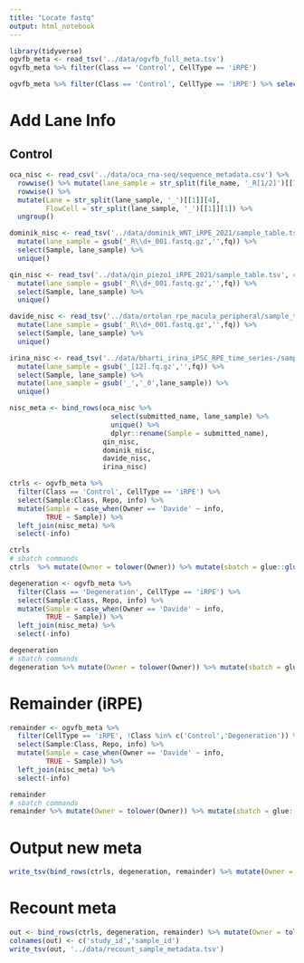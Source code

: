 ```yaml
---
title: "Locate fastq"
output: html_notebook
---
```




```r
library(tidyverse)
ogvfb_meta <- read_tsv('../data/ogvfb_full_meta.tsv')
ogvfb_meta %>% filter(Class == 'Control', CellType == 'iRPE')

ogvfb_meta %>% filter(Class == 'Control', CellType == 'iRPE') %>% select(Sample:Class, Repo) %>% DT::datatable()
```
# Add Lane Info
## Control
```r
oca_nisc <- read_csv('../data/oca_rna-seq/sequence_metadata.csv') %>% 
  rowwise() %>% mutate(lane_sample = str_split(file_name, '_R[1/2]')[[1]][1]) %>% 
  rowwise() %>% 
  mutate(Lane = str_split(lane_sample, '_')[[1]][4],
         FlowCell = str_split(lane_sample, '_')[[1]][1]) %>% 
  ungroup()

dominik_nisc <- read_tsv('../data/dominik_WNT_iRPE_2021/sample_table.tsv', col_names = c('Sample','fq')) %>% 
  mutate(lane_sample = gsub('_R\\d+_001.fastq.gz','',fq)) %>% 
  select(Sample, lane_sample) %>% 
  unique()

qin_nisc <- read_tsv('../data/qin_piezo1_iRPE_2021/sample_table.tsv', col_names = c('Sample','fq')) %>% 
  mutate(lane_sample = gsub('_R\\d+_001.fastq.gz','',fq)) %>% 
  select(Sample, lane_sample) %>% 
  unique()

davide_nisc <- read_tsv('../data/ortolan_rpe_macula_peripheral/sample_table.tsv', col_names = c('Sample','fq')) %>% 
  mutate(lane_sample = gsub('_R\\d+_001.fastq.gz','',fq)) %>% 
  select(Sample, lane_sample) %>% 
  unique()

irina_nisc <- read_tsv('../data/bharti_irina_iPSC_RPE_time_series-/sample_table.tsv', col_names = c('Sample','fq')) %>% 
  mutate(lane_sample = gsub('_[12].fq.gz','',fq)) %>% 
  select(Sample, lane_sample) %>% 
  mutate(lane_sample = gsub('_','_0',lane_sample)) %>% 
  unique()

nisc_meta <- bind_rows(oca_nisc %>% 
                         select(submitted_name, lane_sample) %>% 
                         unique() %>% 
                         dplyr::rename(Sample = submitted_name),
                       qin_nisc,
                       dominik_nisc,
                       davide_nisc,
                       irina_nisc)

ctrls <- ogvfb_meta %>% 
  filter(Class == 'Control', CellType == 'iRPE') %>% 
  select(Sample:Class, Repo, info) %>% 
  mutate(Sample = case_when(Owner == 'Davide' ~ info,
         TRUE ~ Sample)) %>% 
  left_join(nisc_meta) %>% 
  select(-info)

ctrls
# sbatch commands
ctrls  %>% mutate(Owner = tolower(Owner)) %>% mutate(sbatch = glue::glue("sbatch --mem=35G --cpus-per-task 6 --time=8:00:00 run_pump.sh {lane_sample} {Owner}")) %>% pull(sbatch) %>% writeLines()
```


```r
degeneration <- ogvfb_meta %>% 
  filter(Class == 'Degeneration', CellType == 'iRPE') %>% 
  select(Sample:Class, Repo, info) %>% 
  mutate(Sample = case_when(Owner == 'Davide' ~ info,
         TRUE ~ Sample)) %>% 
  left_join(nisc_meta) %>% 
  select(-info)

degeneration
# sbatch commands
degeneration %>% mutate(Owner = tolower(Owner)) %>% mutate(sbatch = glue::glue("sbatch --mem=35G --cpus-per-task 6 --time=8:00:00 run_pump.sh {lane_sample} {Owner}")) %>% pull(sbatch) %>% writeLines()
```

# Remainder (iRPE)
```r
remainder <- ogvfb_meta %>% 
  filter(CellType == 'iRPE', !Class %in% c('Control','Degeneration')) %>% 
  select(Sample:Class, Repo, info) %>% 
  mutate(Sample = case_when(Owner == 'Davide' ~ info,
         TRUE ~ Sample)) %>% 
  left_join(nisc_meta) %>% 
  select(-info)

remainder
# sbatch commands
remainder %>% mutate(Owner = tolower(Owner)) %>% mutate(sbatch = glue::glue("sbatch --mem=35G --cpus-per-task 6 --time=8:00:00 run_pump.sh {lane_sample} {Owner}")) %>% pull(sbatch) %>% writeLines()
```

# Output new meta
```r

write_tsv(bind_rows(ctrls, degeneration, remainder) %>% mutate(Owner = tolower(Owner)), file = '../data/ogvfb_working_meta_seq_lane.tsv')

```

# Recount meta
```r
out <- bind_rows(ctrls, degeneration, remainder) %>% mutate(Owner = tolower(Owner)) %>% select(Owner, lane_sample)
colnames(out) <- c('study_id','sample_id')
write_tsv(out, '../data/recount_sample_metadata.tsv')
```

